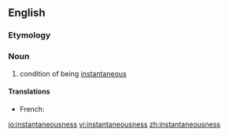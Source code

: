 ==English==

===Etymology===
{{suffix|instantaneous|ness|lang=en}}

===Noun===
{{en-noun|-}}

# condition of being [[instantaneous]]

====Translations====
{{trans-top|condition of being instantaneous}}
* French: {{t+|fr|instantanéité|f}}
{{trans-mid}}
{{trans-bottom}}

[[io:instantaneousness]]
[[vi:instantaneousness]]
[[zh:instantaneousness]]